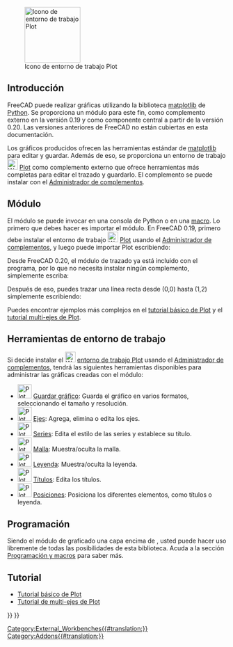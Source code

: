<languages/>

[[Image:Workbench_Plot.svg|thumb|128px|Icono de entorno de trabajo Plot]]

{{TOCright}}

<span id="Introduction"></span>
== Introducción ==

FreeCAD puede realizar gráficas utilizando la biblioteca [https://matplotlib.org/ matplotlib] de [[Python|Python]]. Se proporciona un módulo para este fin, como complemento externo en la versión 0.19 y como componente central a partir de la versión 0.20. Las versiones anteriores de FreeCAD no están cubiertas en esta documentación.

Los gráficos producidos ofrecen las herramientas estándar de [https://matplotlib.org/ matplotlib] para editar y guardar. Además de eso, se proporciona un entorno de trabajo [[Image:Workbench_Plot.svg|24px]] [[Plot_Workbench/es|Plot]] como complemento externo que ofrece herramientas más completas para editar el trazado y guardarlo. El complemento se puede instalar con el [[Std_AddonMgr|Administrador de complementos]].

<span id="Module"></span>
==Módulo==

El módulo se puede invocar en una consola de Python o en una [[Macros|macro]]. Lo primero que debes hacer es importar el módulo. En FreeCAD 0.19, primero debe instalar el entorno de trabajo [[Image:Workbench_Plot.svg|24px]] [[Plot_Workbench/es|Plot]] usando el [[Std_AddonMgr/es|Administrador de complementos]], y luego puede importar Plot escribiendo:

{{Code|code=
from freecad.plot import Plot
}}

Desde FreeCAD 0.20, el módulo de trazado ya está incluido con el programa, por lo que no necesita instalar ningún complemento, simplemente escriba:

{{Code|code=
from FreeCAD.Plot import Plot
}}

Después de eso, puedes trazar una línea recta desde (0,0) hasta (1,2) simplemente escribiendo:

{{Code|code=
Plot.plot([0, 1], [0, 2])
}}

Puedes encontrar ejemplos más complejos en el [[Plot_Basic_tutorial/es|tutorial básico de Plot]] y el [[Plot_MultiAxes_tutorial/es|tutorial multi-ejes de Plot]].

<span id="Workbench_Tools"></span>
==Herramientas de entorno de trabajo==

Si decide instalar el [[Image:Workbench_Plot.svg|24px]] [[Plot_Workbench/es|entorno de trabajo Plot]] usando el [[Std_AddonMgr/es|Administrador de complementos]], tendrá las siguientes herramientas disponibles para administrar las gráficas creadas con el módulo:

* [[Image:Plot_Save.svg|32px]] [[Plot_Save/es|Guardar gráfico]]: Guarda el gráfico en varios formatos, seleccionando el tamaño y resolución.
* [[Image:Plot_Axes.svg|32px]] [[Plot_Axes/es|Ejes]]: Agrega, elimina o edita los ejes.
* [[Image:Plot_Series.svg|32px]] [[Plot_Series/es|Series]]: Edita el estilo de las series y establece su título.
* [[Image:Plot_Grid.svg|32px]] [[Plot_Grid/es|Malla]]: Muestra/oculta la malla.
* [[Image:Plot_Legend.svg|32px]] [[Plot_Legend/es|Leyenda]]: Muestra/oculta la leyenda.
* [[Image:Plot_Labels.svg|32px]] [[Plot_Labels/es|Títulos]]: Edita los títulos.
* [[Image:Plot_Positions.svg|32px]] [[Plot_Positions/es|Posiciones]]: Posiciona los diferentes elementos, como títulos o leyenda.

<span id="Scripting"></span>
==Programación==

Siendo el módulo de graficado una capa encima de {{incode|matplotlib}}, usted puede hacer uso libremente de todas las posibilidades de esta biblioteca. Acuda a la sección [[Scripting_and_macros/es|Programación y macros]] para saber más.

==Tutorial==

* [[Plot Basic tutorial/es|Tutorial básico de Plot]]
* [[Plot MultiAxes tutorial/es|Tutorial de multi-ejes de Plot]]


{{Plot_Tools_navi{{#translation:}}}}
{{Userdocnavi{{#translation:}}}}
[[Category:External_Workbenches{{#translation:}}]]
[[Category:Addons{{#translation:}}]]